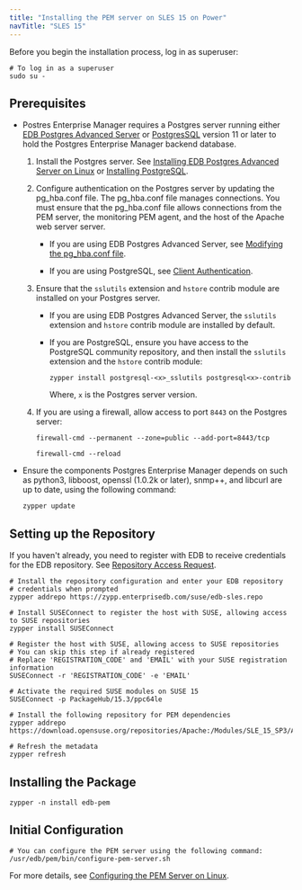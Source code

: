 ```yaml
---
title: "Installing the PEM server on SLES 15 on Power"
navTitle: "SLES 15"
---
```


Before you begin the installation process, log in as superuser:

```shell
# To log in as a superuser
sudo su -
```

## Prerequisites

- Postres Enterprise Manager requires a Postgres server running either [EDB Postgres Advanced Server](epas/latest) or [PostgresSQL](supported-open-source/postgresql/) version 11 or later to hold the Postgres Enterprise Manager backend database. 
  
  1. Install the Postgres server. See [Installing EDB Postgres Advanced Server on Linux](product_docs/docs/epas/latest/epas_inst_linux) or [Installing PostgreSQL](docs/supported-open-source/postgresql/installer/).
  
  2. Configure authentication on the Postgres server by updating the pg_hba.conf file. The pg_hba.conf file manages connections. You must ensure that the pg_hba.conf file allows connections from the PEM server, the monitoring PEM agent, and the host of the Apache web server server.
  
     - If you are using EDB Postgres Advanced Server, see [Modifying the pg_hba.conf file](/pem/latest/managing_database_server/#modifying-the-pg_hbaconf-file).

     - If you are using PostgreSQL, see [Client Authentication](https://www.postgresql.org/docs/current/auth-pg-hba-conf.html).

  3.  Ensure that the `sslutils` extension and `hstore` contrib module are installed on your Postgres server.

      -   If you are using EDB Postgres Advanced Server, the `sslutils` extension and `hstore` contrib module are installed by default.

      -   If you are PostgreSQL, ensure you have access to the PostgreSQL community repository, and then install the `sslutils` extension and the `hstore` contrib module: 

          ```shell
          zypper install postgresql-<x>_sslutils postgresql<x>-contrib
          ```

          Where, `x` is the Postgres server version.

   4.  If you are using a firewall, allow access to port `8443` on the Postgres server:

       ```text
       firewall-cmd --permanent --zone=public --add-port=8443/tcp
     
       firewall-cmd --reload
       ```

-  Ensure the components Postgres Enterprise Manager depends on such as python3, libboost, openssl (1.0.2k or later), snmp++, and libcurl are up to date, using the following command: 

   ```text
   zypper update
   ```

## Setting up the Repository

If you haven't already, you need to register with EDB to receive credentials for the EDB repository. See [Repository Access Request](https://www.enterprisedb.com/repository-access-request). 

```shell
# Install the repository configuration and enter your EDB repository
# credentials when prompted
zypper addrepo https://zypp.enterprisedb.com/suse/edb-sles.repo

# Install SUSEConnect to register the host with SUSE, allowing access to SUSE repositories
zypper install SUSEConnect

# Register the host with SUSE, allowing access to SUSE repositories
# You can skip this step if already registered
# Replace 'REGISTRATION_CODE' and 'EMAIL' with your SUSE registration information
SUSEConnect -r 'REGISTRATION_CODE' -e 'EMAIL'

# Activate the required SUSE modules on SUSE 15
SUSEConnect -p PackageHub/15.3/ppc64le

# Install the following repository for PEM dependencies
zypper addrepo https://download.opensuse.org/repositories/Apache:/Modules/SLE_15_SP3/Apache:Modules.repo

# Refresh the metadata
zypper refresh
```

## Installing the Package

```shell
zypper -n install edb-pem
```

## Initial Configuration

```shell
# You can configure the PEM server using the following command:
/usr/edb/pem/bin/configure-pem-server.sh
```

For more details, see [Configuring the PEM Server on Linux](../../configuring_the_pem_server_on_linux/).
